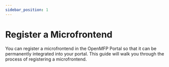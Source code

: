 ```yaml
---
sidebar_position: 1
---
```


# Register a Microfrontend

You can register a microfrontend in the OpenMFP Portal so that it can be permanently integrated into your portal. This guide will walk you through the process of registering a microfrontend.
